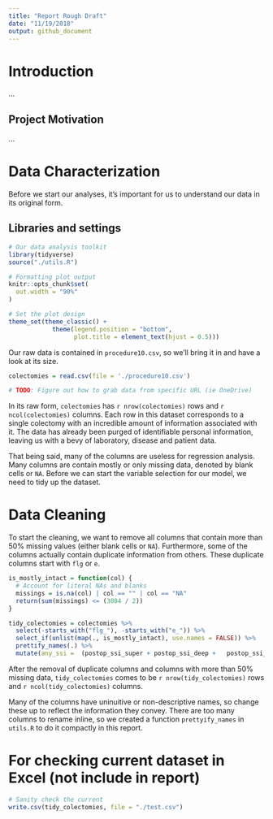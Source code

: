 ```yaml
---
title: "Report Rough Draft"
date: "11/19/2018"
output: github_document
---
```


# Introduction 

...

## Project Motivation

...

# Data Characterization

Before we start our analyses, it's important for us to understand our data in its original form.

## Libraries and settings

```r
# Our data analysis toolkit
library(tidyverse)
source("./utils.R")

# Formatting plot output
knitr::opts_chunk$set(
  out.width = "90%"
)

# Set the plot design
theme_set(theme_classic() + 
            theme(legend.position = "bottom", 
                  plot.title = element_text(hjust = 0.5)))
```

Our raw data is contained in `procedure10.csv`, so we'll bring it in and have a look at its size. 

```r
colectomies = read.csv(file = './procedure10.csv') 

# TODO: Figure out how to grab data from specific URL (ie OneDrive)
```

In its raw form, `colectomies` has `r nrow(colectomies)` rows and `r ncol(colectomies)` columns. Each row in this dataset corresponds to a single colectomy with an incredible amount of information associated with it. The data has already been purged of identifiable personal information, leaving us with a bevy of laboratory, disease and patient data. 

That being said, many of the columns are useless for regression analysis. Many columns are contain mostly or only missing data, denoted by blank cells or `NA`. Before we can start the variable selection for our model, we need to tidy up the dataset. 

# Data Cleaning

To start the cleaning, we want to remove all columns that contain more than 50% missing values (either blank cells or `NA`). Furthermore, some of the columns actually contain duplicate information from others. These duplicate columns start with `flg` or `e`. 

```r
is_mostly_intact = function(col) {
  # Account for literal NAs and blanks
  missings = is.na(col) | col == "" | col == "NA"
  return(sum(missings) <= (3084 / 2))
}

tidy_colectomies = colectomies %>% 
  select(-starts_with("flg_"), -starts_with("e_")) %>% 
  select_if(unlist(map(., is_mostly_intact), use.names = FALSE)) %>% 
  prettify_names(.) %>% 
  mutate(any_ssi =  (postop_ssi_super + postop_ssi_deep + 	postop_ssi_organspace) > 1)
```

After the removal of duplicate columns and columns with more than 50% missing data, `tidy_colectomies` comes to be `r nrow(tidy_colectomies)` rows and `r ncol(tidy_colectomies)` columns. 

Many of the columns have uninuitive or non-descriptive names, so change these up to reflect the information they convey. There are too many columns to rename inline, so we created a function `prettyify_names` in `utils.R` to do it compactly in this report. 



# For checking current dataset in Excel (not include in report)

```r
# Sanity check the current
write.csv(tidy_colectomies, file = "./test.csv")
```



